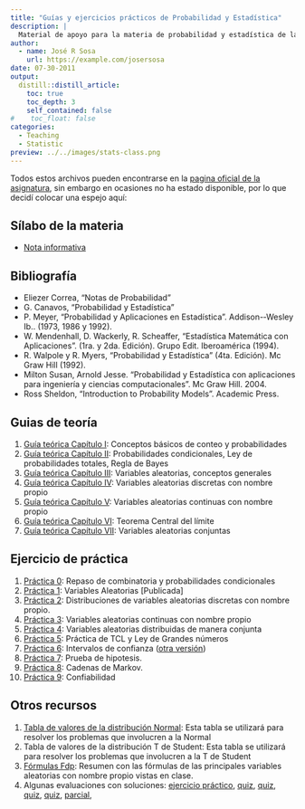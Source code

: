 ```yaml
---
title: "Guías y ejercicios prácticos de Probabilidad y Estadística"
description: |
  Material de apoyo para la materia de probabilidad y estadística de la Escuela de Computación de la UCV, recolectado o escritos por el  personal docente de la materia. 
author:
  - name: José R Sosa
    url: https://example.com/josersosa
date: 07-30-2011
output:
  distill::distill_article:
    toc: true
    toc_depth: 3
    self_contained: false
#    toc_float: false
categories:
  - Teaching
  - Statistic
preview: ../../images/stats-class.png
---
```


Todos estos archivos pueden encontrarse  en la [pagina oficial de la asignatura](http://dircompucv.ciens.ucv.ve/generador/sites/probabilidad-y-estadistica/plantilla1/index.htm), sin embargo en ocasiones no ha estado disponible, por lo que decidí colocar una espejo aquí:

## Sílabo de la materia

- [Nota informativa](../../files/stats/nota_informativa_01_2011.pdf)

## Bibliografía

- Eliezer Correa, "Notas de Probabilidad"
- G. Canavos, "Probabilidad y Estadística" 
- P. Meyer, "Probabilidad y Aplicaciones en Estadística". Addison-­‐Wesley Ib.. (1973, 1986 y 1992).
- W. Mendenhall, D. Wackerly, R. Scheaffer, "Estadística Matemática con Aplicaciones". (1ra. y 2da. Edición). Grupo Edit. Iberoamérica (1994).	
- R. Walpole y R. Myers, "Probabilidad y Estadística" (4ta. Edición). Mc Graw Hill (1992).
- Milton  Susan, Arnold Jesse. "Probabilidad y Estadística con aplicaciones para ingeniería y ciencias computacionales". Mc Graw Hill. 2004.
- Ross Sheldon, "Introduction to Probability Models". Academic Press.	

## Guias de teoría

1. [Guía teórica Capítulo I](../../files/stats/capitulo1.pdf): Conceptos básicos de conteo y probabilidades
2. [Guía teórica Capítulo II](../../files/stats/capitulo2.pdf): Probabilidades condicionales, Ley de probabilidades totales, Regla de Bayes
3. [Guía teórica Capítulo III](../../files/stats/capitulo3.pdf): Variables aleatorias, conceptos generales
4. [Guía teórica Capítulo IV](../../files/stats/capitulo4.pdf): Variables aleatorias discretas con nombre propio
5. [Guía teórica Capítulo V](../../files/stats/capitulo5.pdf): Variables aleatorias continuas con nombre propio
6. [Guía teórica Capítulo VI](../../files/stats/capitulo6.pdf): Teorema Central del límite
7. [Guía teórica Capítulo VII](../../files/stats/capitulo7.pdf): Variables aleatorias conjuntas 

## Ejercicio de práctica

1. [Práctica 0](../../files/stats/practica_0_2011.pdf): Repaso de combinatoria y probabilidades condicionales
2. [Práctica 1](../../files/stats/practica_1_2011.pdf): Variables Aleatorias [Publicada]
3. [Práctica 2](../../files/stats/practica_2_2011.pdf): Distribuciones de variables aleatorias discretas con nombre propio.
4. [Práctica 3](../../files/stats/practica_3_2011.pdf): Variables aleatorias continuas con nombre propio
5. [Práctica 4](../../files/stats/practica_4_2011.pdf): Variables aleatorias distribuidas de manera conjunta
6. [Práctica 5](../../files/stats/practica_5_2011.pdf): Práctica de TCL y Ley de Grandes números
7. [Práctica 6](../../files/stats/practica_6_2011.pdf): Intervalos de confianza ([otra versión](../../files/stats/Practica_6_Intervalos_de_Confianza.pdf))
8. [Práctica 7](../../files/stats/Practica_7_Prueba_de_Hipotesis.pdf): Prueba de hipotesis.
9. [Práctica 8](../../files/stats/Practica_8_Cadenas_de_Markov.pdf): Cadenas de Markov.
10. [Práctica 9](../../files/stats/Practica_9_Confiabilidad.pdf): Confiabilidad 

## Otros recursos

1. [Tabla de valores de la distribución Normal](../../files/stats/TablaNormal.pdf): Esta tabla se utilizará para resolver los problemas que involucren a la Normal
2. Tabla de valores de la distribución T de Student: Esta tabla se  utilizará para resolver los problemas que involucren a la T de Student
3. [Fórmulas Fdp](../../files/stats/Formulas_fdp.pdf): Resumen con las fórmulas de las principales variables aleatorias con nombre propio vistas en clase.
4. Algunas evaluaciones con soluciones: [ejercicio práctico](../../files/stats/Ejercicio_Resuelto_P4.pdf), [quiz](../../files/stats/quiz1_1a_con_solucion.pdf), [quiz](../../files/stats/quiz1_1b_con_solucion.pdf), [quiz](../../files/stats/Quiz _3_manana_solucion.pdf), [quiz](../../files/stats/Quiz _3_tarde_solucion.pdf), [parcial](../../files/stats/parcial_1_01_2011_con_solucion.pdf), 




